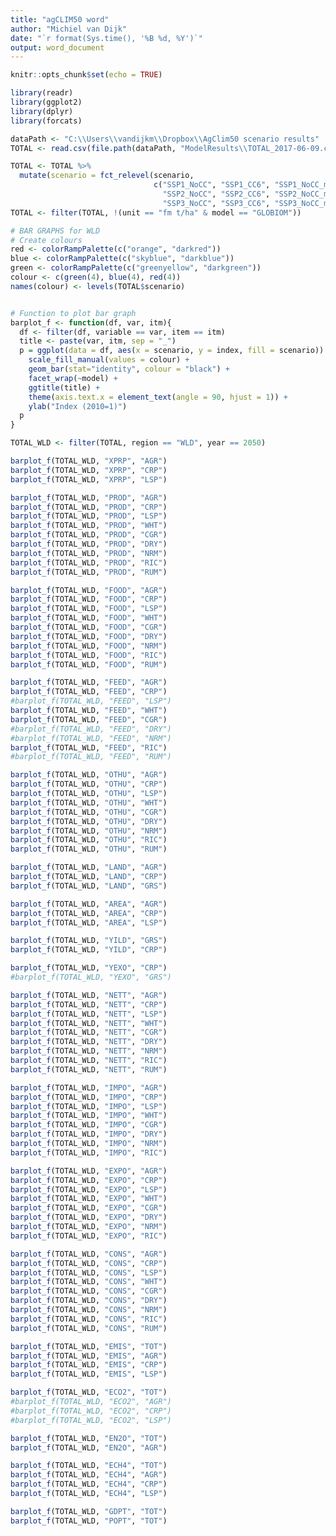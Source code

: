 ```yaml
---
title: "agCLIM50 word"
author: "Michiel van Dijk"
date: "`r format(Sys.time(), '%B %d, %Y')`"
output: word_document
---
```


```r
knitr::opts_chunk$set(echo = TRUE)
```


```r
library(readr)
library(ggplot2)
library(dplyr)
library(forcats)

dataPath <- "C:\\Users\\vandijkm\\Dropbox\\AgClim50 scenario results"
TOTAL <- read.csv(file.path(dataPath, "ModelResults\\TOTAL_2017-06-09.csv"))

TOTAL <- TOTAL %>% 
  mutate(scenario = fct_relevel(scenario, 
                                c("SSP1_NoCC", "SSP1_CC6", "SSP1_NoCC_m", "SSP1_CC26_m",
                                  "SSP2_NoCC", "SSP2_CC6", "SSP2_NoCC_m", "SSP2_CC26_m",
                                  "SSP3_NoCC", "SSP3_CC6", "SSP3_NoCC_m", "SSP3_CC26_m")))
TOTAL <- filter(TOTAL, !(unit == "fm t/ha" & model == "GLOBIOM"))

# BAR GRAPHS for WLD
# Create colours
red <- colorRampPalette(c("orange", "darkred"))
blue <- colorRampPalette(c("skyblue", "darkblue"))
green <- colorRampPalette(c("greenyellow", "darkgreen"))
colour <- c(green(4), blue(4), red(4))
names(colour) <- levels(TOTAL$scenario)


# Function to plot bar graph
barplot_f <- function(df, var, itm){
  df <- filter(df, variable == var, item == itm)
  title <- paste(var, itm, sep = "_")
  p = ggplot(data = df, aes(x = scenario, y = index, fill = scenario)) +
    scale_fill_manual(values = colour) +
    geom_bar(stat="identity", colour = "black") + 
    facet_wrap(~model) +
    ggtitle(title) +
    theme(axis.text.x = element_text(angle = 90, hjust = 1)) +
    ylab("Index (2010=1)")
  p
}

TOTAL_WLD <- filter(TOTAL, region == "WLD", year == 2050)

barplot_f(TOTAL_WLD, "XPRP", "AGR")
barplot_f(TOTAL_WLD, "XPRP", "CRP")
barplot_f(TOTAL_WLD, "XPRP", "LSP")

barplot_f(TOTAL_WLD, "PROD", "AGR")
barplot_f(TOTAL_WLD, "PROD", "CRP")
barplot_f(TOTAL_WLD, "PROD", "LSP")
barplot_f(TOTAL_WLD, "PROD", "WHT")
barplot_f(TOTAL_WLD, "PROD", "CGR")
barplot_f(TOTAL_WLD, "PROD", "DRY")
barplot_f(TOTAL_WLD, "PROD", "NRM")
barplot_f(TOTAL_WLD, "PROD", "RIC")
barplot_f(TOTAL_WLD, "PROD", "RUM")

barplot_f(TOTAL_WLD, "FOOD", "AGR")
barplot_f(TOTAL_WLD, "FOOD", "CRP")
barplot_f(TOTAL_WLD, "FOOD", "LSP")
barplot_f(TOTAL_WLD, "FOOD", "WHT")
barplot_f(TOTAL_WLD, "FOOD", "CGR")
barplot_f(TOTAL_WLD, "FOOD", "DRY")
barplot_f(TOTAL_WLD, "FOOD", "NRM")
barplot_f(TOTAL_WLD, "FOOD", "RIC")
barplot_f(TOTAL_WLD, "FOOD", "RUM")

barplot_f(TOTAL_WLD, "FEED", "AGR")
barplot_f(TOTAL_WLD, "FEED", "CRP")
#barplot_f(TOTAL_WLD, "FEED", "LSP")
barplot_f(TOTAL_WLD, "FEED", "WHT")
barplot_f(TOTAL_WLD, "FEED", "CGR")
#barplot_f(TOTAL_WLD, "FEED", "DRY")
#barplot_f(TOTAL_WLD, "FEED", "NRM")
barplot_f(TOTAL_WLD, "FEED", "RIC")
#barplot_f(TOTAL_WLD, "FEED", "RUM")

barplot_f(TOTAL_WLD, "OTHU", "AGR")
barplot_f(TOTAL_WLD, "OTHU", "CRP")
barplot_f(TOTAL_WLD, "OTHU", "LSP")
barplot_f(TOTAL_WLD, "OTHU", "WHT")
barplot_f(TOTAL_WLD, "OTHU", "CGR")
barplot_f(TOTAL_WLD, "OTHU", "DRY")
barplot_f(TOTAL_WLD, "OTHU", "NRM")
barplot_f(TOTAL_WLD, "OTHU", "RIC")
barplot_f(TOTAL_WLD, "OTHU", "RUM")

barplot_f(TOTAL_WLD, "LAND", "AGR")
barplot_f(TOTAL_WLD, "LAND", "CRP")
barplot_f(TOTAL_WLD, "LAND", "GRS")

barplot_f(TOTAL_WLD, "AREA", "AGR")
barplot_f(TOTAL_WLD, "AREA", "CRP")
barplot_f(TOTAL_WLD, "AREA", "LSP")

barplot_f(TOTAL_WLD, "YILD", "GRS")
barplot_f(TOTAL_WLD, "YILD", "CRP")

barplot_f(TOTAL_WLD, "YEXO", "CRP")
#barplot_f(TOTAL_WLD, "YEXO", "GRS")

barplot_f(TOTAL_WLD, "NETT", "AGR")
barplot_f(TOTAL_WLD, "NETT", "CRP")
barplot_f(TOTAL_WLD, "NETT", "LSP")
barplot_f(TOTAL_WLD, "NETT", "WHT")
barplot_f(TOTAL_WLD, "NETT", "CGR")
barplot_f(TOTAL_WLD, "NETT", "DRY")
barplot_f(TOTAL_WLD, "NETT", "NRM")
barplot_f(TOTAL_WLD, "NETT", "RIC")
barplot_f(TOTAL_WLD, "NETT", "RUM")

barplot_f(TOTAL_WLD, "IMPO", "AGR")
barplot_f(TOTAL_WLD, "IMPO", "CRP")
barplot_f(TOTAL_WLD, "IMPO", "LSP")
barplot_f(TOTAL_WLD, "IMPO", "WHT")
barplot_f(TOTAL_WLD, "IMPO", "CGR")
barplot_f(TOTAL_WLD, "IMPO", "DRY")
barplot_f(TOTAL_WLD, "IMPO", "NRM")
barplot_f(TOTAL_WLD, "IMPO", "RIC")

barplot_f(TOTAL_WLD, "EXPO", "AGR")
barplot_f(TOTAL_WLD, "EXPO", "CRP")
barplot_f(TOTAL_WLD, "EXPO", "LSP")
barplot_f(TOTAL_WLD, "EXPO", "WHT")
barplot_f(TOTAL_WLD, "EXPO", "CGR")
barplot_f(TOTAL_WLD, "EXPO", "DRY")
barplot_f(TOTAL_WLD, "EXPO", "NRM")
barplot_f(TOTAL_WLD, "EXPO", "RIC")

barplot_f(TOTAL_WLD, "CONS", "AGR")
barplot_f(TOTAL_WLD, "CONS", "CRP")
barplot_f(TOTAL_WLD, "CONS", "LSP")
barplot_f(TOTAL_WLD, "CONS", "WHT")
barplot_f(TOTAL_WLD, "CONS", "CGR")
barplot_f(TOTAL_WLD, "CONS", "DRY")
barplot_f(TOTAL_WLD, "CONS", "NRM")
barplot_f(TOTAL_WLD, "CONS", "RIC")
barplot_f(TOTAL_WLD, "CONS", "RUM")

barplot_f(TOTAL_WLD, "EMIS", "TOT")
barplot_f(TOTAL_WLD, "EMIS", "AGR")
barplot_f(TOTAL_WLD, "EMIS", "CRP")
barplot_f(TOTAL_WLD, "EMIS", "LSP")

barplot_f(TOTAL_WLD, "ECO2", "TOT")
#barplot_f(TOTAL_WLD, "ECO2", "AGR")
#barplot_f(TOTAL_WLD, "ECO2", "CRP")
#barplot_f(TOTAL_WLD, "ECO2", "LSP")

barplot_f(TOTAL_WLD, "EN2O", "TOT")
barplot_f(TOTAL_WLD, "EN2O", "AGR")

barplot_f(TOTAL_WLD, "ECH4", "TOT")
barplot_f(TOTAL_WLD, "ECH4", "AGR")
barplot_f(TOTAL_WLD, "ECH4", "CRP")
barplot_f(TOTAL_WLD, "ECH4", "LSP")

barplot_f(TOTAL_WLD, "GDPT", "TOT")
barplot_f(TOTAL_WLD, "POPT", "TOT")

```




